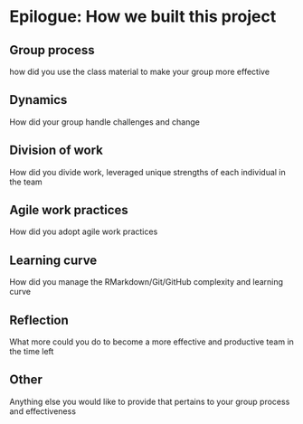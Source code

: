 # Epilogue: How we built this project

## Group process

how did you use the class material to make your group more effective

## Dynamics

How did your group handle challenges and change

## Division of work

How did you divide work, leveraged unique strengths of each individual in the team

## Agile work practices

How did you adopt agile work practices

## Learning curve

How did you manage the RMarkdown/Git/GitHub complexity and learning curve

## Reflection

What more could you do to become a more effective and productive team in the time left

## Other

Anything else you would like to provide that pertains to your group process and effectiveness